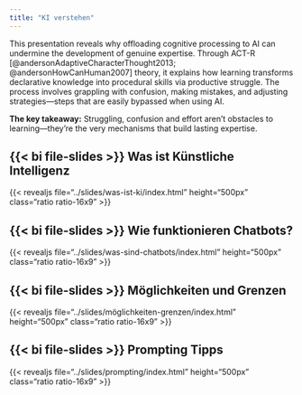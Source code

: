 ```yaml
---
title: "KI verstehen"
---
```


This presentation reveals why offloading cognitive processing to AI can undermine the development of genuine expertise. Through ACT-R [@andersonAdaptiveCharacterThought2013; @andersonHowCanHuman2007] theory, it explains how learning transforms declarative knowledge into procedural skills via productive struggle. The process involves grappling with confusion, making mistakes, and adjusting strategies—steps that are easily bypassed when using AI.

**The key takeaway:** Struggling, confusion and effort aren't obstacles to learning---they're the very mechanisms that
  build lasting expertise.



## {{< bi file-slides >}} Was ist Künstliche Intelligenz

{{< revealjs file="../slides/was-ist-ki/index.html" height="500px" class="ratio ratio-16x9" >}}

## {{< bi file-slides >}} Wie funktionieren Chatbots?

{{< revealjs file="../slides/was-sind-chatbots/index.html" height="500px" class="ratio ratio-16x9" >}}


## {{< bi file-slides >}} Möglichkeiten und Grenzen

{{< revealjs file="../slides/möglichkeiten-grenzen/index.html" height="500px" class="ratio ratio-16x9" >}}

## {{< bi file-slides >}} Prompting Tipps

{{< revealjs file="../slides/prompting/index.html" height="500px" class="ratio ratio-16x9" >}}




<!-- ## {{< bi book>}} Selbststudium -->


<!-- ## {{< bi file-slides >}} Bibliographie -->
